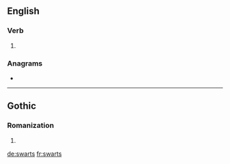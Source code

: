 {{also|Swarts}}

==English==

===Verb===
{{head|en|verb form}}

# {{en-third-person singular of|swart}}

===Anagrams===
* {{l|en|straws}}

----

==Gothic==

===Romanization===
{{got-rom}}

# {{got-romanization of|𐍃𐍅𐌰𐍂𐍄𐍃}}

[[de:swarts]]
[[fr:swarts]]